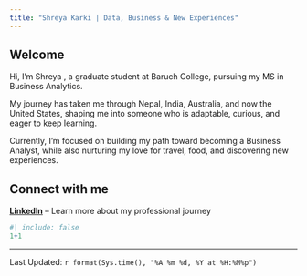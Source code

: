 ```yaml
---
title: "Shreya Karki | Data, Business & New Experiences"
---
```

## Welcome

Hi, I’m Shreya , a graduate student at Baruch College, pursuing my MS in Business Analytics.  

My journey has taken me through Nepal, India, Australia, and now the United States, shaping me into someone who is adaptable, curious, and eager to keep learning.  

Currently, I’m focused on building my path toward becoming a Business Analyst, while also nurturing my love for travel, food, and discovering new experiences. 

## Connect with me

[**LinkedIn**](https://www.linkedin.com/in/shreya-karki/) – Learn more about my professional journey  



```r
#| include: false
1+1
```
--------------
Last Updated: `r format(Sys.time(), "%A %m %d, %Y at %H:%M%p")`